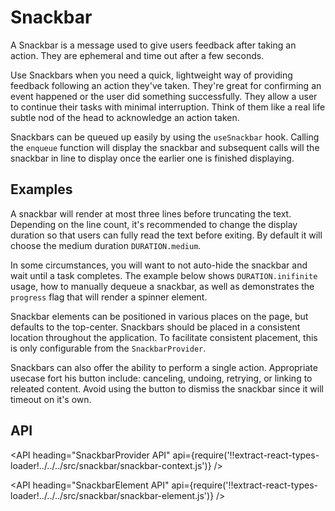 <!--
Copyright (c) 2018-2020 Uber Technologies, Inc.

This source code is licensed under the MIT license found in the
LICENSE file in the root directory of this source tree.
-->





# Snackbar

A Snackbar is a message used to give users feedback after taking an action. They are ephemeral
and time out after a few seconds.

Use Snackbars when you need a quick, lightweight way of providing feedback following an action
they've taken. They're great for confirming an event happened or the user did something
successfully. They allow a user to continue their tasks with minimal interruption. Think of
them like a real life subtle nod of the head to acknowledge an action taken.

Snackbars can be queued up easily by using the `useSnackbar` hook. Calling the `enqueue` function
will display the snackbar and subsequent calls will the snackbar in line to display once the earlier
one is finished displaying.

## Examples

A snackbar will render at most three lines before truncating the text. Depending on the line
count, it's recommended to change the display duration so that users can fully read the text
before exiting. By default it will choose the medium duration `DURATION.medium`.

<Example title="Line lengths" path="snackbar/line-lengths.js">
  <LineLengths />
</Example>

In some circumstances, you will want to not auto-hide the snackbar and wait until a task
completes. The example below shows `DURATION.inifinite` usage, how to manually dequeue a
snackbar, as well as demonstrates the `progress` flag that will render a spinner element.

<Example title="Infinite duration" path="snackbar/infinite-duration.js">
  <InfiniteDuration />
</Example>

Snackbar elements can be positioned in various places on the page, but defaults to the
top-center. Snackbars should be placed in a consistent location throughout the application.
To facilitate consistent placement, this is only configurable from the `SnackbarProvider`.

<Example title="Placement" path="snackbar/placement.js">
  <Placement />
</Example>

Snackbars can also offer the ability to perform a single action. Appropriate usecase fort
his button include: canceling, undoing, retrying, or linking to releated content. Avoid
using the button to dismiss the snackbar since it will timeout on it's own.

<Example title="Action button usage" path="snackbar/action-button-usage.js">
  <ActionButtonUsage />
</Example>

## API

<API
  heading="SnackbarProvider API"
  api={require('!!extract-react-types-loader!../../../src/snackbar/snackbar-context.js')}
/>

<API
  heading="SnackbarElement API"
  api={require('!!extract-react-types-loader!../../../src/snackbar/snackbar-element.js')}
/>

<Exports
  component={SnackbarExports}
  title="Snackbar exports"
  path="baseui/snackbar"
/>
